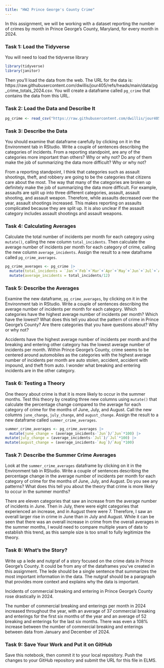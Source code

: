 ```yaml
---
title: "HW2 Prince George's County Crime"
---
```


In this assignment, we will be working with a dataset reporting the number of crimes by month in Prince George's County, Maryland, for every month in 2024. 

### Task 1: Load the Tidyverse

You will need to load the tidyverse library

```r
library(tidyverse)
library(janitor)
```

Then you'll load the data from the web. The URL for the data is: https://raw.githubusercontent.com/dwillis/jour405/refs/heads/main/data/pg_crime_totals_2024.csv. You will create a dataframe called `pg_crime` that contains the data from this URL.

### Task 2: Load the Data and Describe It

```r
pg_crime <- read_csv("https://raw.githubusercontent.com/dwillis/jour405/refs/heads/main/data/pg_crime_totals_2024.csv")
```
### Task 3: Describe the Data

You should examine that dataframe carefully by clicking on it in the Environment tab in RStudio. Write a couple of sentences describing the categories of incidents. From a reporting standpoint, are any of the categories more important than others? Why or why not? Do any of them make the job of summarizing the data more difficult? Why or why not?

From a reporting standpoint, I think that categories such as assault shootings, theft, and robbery are going to be the categories that citizens care about the most. The way that many of the categories are broken up definitely make the job of summarizing the data more difficult. For example, assaults are split up into three different categories, assault, assault shooting, and assault weapon. Therefore, while assaults decreased over the year, assault shootings increased. This makes reporting on assaults complicated because they are split up. It is also unclear if the assault category includes assault shootings and assault weapons.

### Task 4: Calculating Averages

Calculate the total number of incidents per month for each category using `mutate()`, calling the new column `total_incidents`. Then calculate the average number of incidents per month for each category of crime, calling the new column `average_incidents`. Assign the result to a new dataframe called `pg_crime_averages`.

```r
pg_crime_averages <- pg_crime |>
  mutate(total_incidents = `Jan`+`Feb`+`Mar`+`Apr`+`May`+`Jun`+`Jul`+`Aug`+`Sep`+`Oct`+`Nov`+`Dec`) |>
  mutate(average_incidents = total_incidents/12)
```

### Task 5: Describe the Averages

Examine the new dataframe, `pg_crime_averages`, by clicking on it in the Environment tab in RStudio. Write a couple of sentences describing the average number of incidents per month for each category. Which categories have the highest average number of incidents per month? Which have the lowest? What does this tell you about the pattern of crime in Prince George's County? Are there categories that you have questions about? Why or why not?

Accidents have the highest average number of incidents per month and the breaking and entering other category has the lowest average number of incidents per month. Within Prince George's County, crime seems to be centered around automobiles as the categories with the highest average number of incidents per month are auto stolen, accident, accident with impound, and theft from auto. I wonder what breaking and entering incidents are in the other category.

### Task 6: Testing a Theory

One theory about crime is that it is more likely to occur in the summer months. Test this theory by creating three new columns using `mutate()` that calculate the percentage change compared to the average for each category of crime for the months of June, July, and August. Call the new columns `june_change`, `july_change`, and `august_change`. Assign the result to a new dataframe called `summer_crime_averages`.

```r
summer_crime_averages <- pg_crime_averages |>
  mutate(june_change = (average_incidents-`Jun`)/`Jun`*100) |>
mutate(july_change = (average_incidents-`Jul`)/`Jul`*100) |>
mutate(august_change = (average_incidents-`Aug`)/`Aug`*100)

```

### Task 7: Describe the Summer Crime Averages

Look at the `summer_crime_averages` dataframe by clicking on it in the Environment tab in RStudio. Write a couple of sentences describing the percentage change in the average number of incidents per month for each category of crime for the months of June, July, and August. Do you see any patterns? What does this tell you about the theory that crime is more likely to occur in the summer months?

There are eleven categories that saw an increase from the average number of incidents in June. Then in July, there were eight categories that experienced an increase, and in August there were 7. Therefore, I saw an overall larger rise in crime in June than in July and August. While it can be seen that there was an overall increase in crime from the overall averages in the summer months, I would need to compare multiple years of data to establish this trend, as this sample size is too small to fully legitimize the theory.

### Task 8: What's the Story?

Write up a lede and nutgraf of a story focused on the crime data in Prince George's County. It could be from any of the dataframes you've created in this assignment. The lede should be a single sentence that summarizes the most important information in the data. The nutgraf should be a paragraph that provides more context and explains why the data is important.

Incidents of commercial breaking and entering in Prince George's County rose drastically in 2024. 

The number of commercial breaking and enterings per month in 2024 increased throughout the year, with an average of 37 commercial breaking and enterings for the first six months of the year and an average of 52 breaking and enterings for the last six months. There was even a 108% increase between the number of commercial breaking and enterings between data from January and December of 2024. 

### Task 9: Save Your Work and Put it on GitHub

Save this notebook, then commit it to your local repository. Push the changes to your GitHub repository and submit the URL for this file in ELMS.
